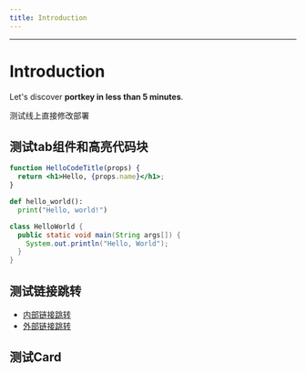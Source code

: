 ```yaml
---
title: Introduction
---
```


***

# Introduction

Let's discover **portkey in less than 5 minutes**.

测试线上直接修改部署

## 测试tab组件和高亮代码块

<Tabs>
<TabItem value="js" label="JSX">

```jsx showLineNumbers
function HelloCodeTitle(props) {
  return <h1>Hello, {props.name}</h1>;
}
```

</TabItem>
<TabItem value="py" label="Python">

```py showLineNumbers
def hello_world():
  print("Hello, world!")
```

</TabItem> 
<TabItem value="java" label="Java">

```java showLineNumbers
class HelloWorld {
  public static void main(String args[]) {
    System.out.println("Hello, World");
  }
}
```

</TabItem>
</Tabs>

## 测试链接跳转

* [内部链接跳转](/docs/coreSDK/ "")
* [外部链接跳转](https://docusaurus.io/docs "")

## 测试Card
